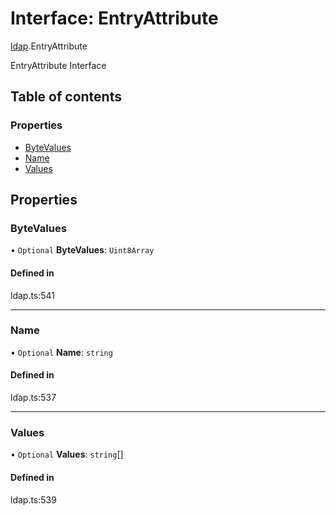 # Interface: EntryAttribute

[ldap](/templates/protocols/javascript/modules/ldap).EntryAttribute

EntryAttribute Interface

## Table of contents

### Properties

- [ByteValues](/templates/protocols/javascript/modules/ldap.EntryAttribute#bytevalues)
- [Name](/templates/protocols/javascript/modules/ldap.EntryAttribute#name)
- [Values](/templates/protocols/javascript/modules/ldap.EntryAttribute#values)

## Properties

### ByteValues

• `Optional` **ByteValues**: `Uint8Array`

#### Defined in

ldap.ts:541

___

### Name

• `Optional` **Name**: `string`

#### Defined in

ldap.ts:537

___

### Values

• `Optional` **Values**: `string`[]

#### Defined in

ldap.ts:539
